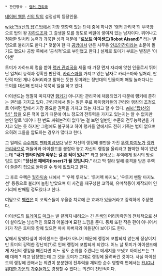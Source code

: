  * 관련항목 : [[랭커 관리국]] 

[[네이버 웹툰]] [[신의 탑]]의 설정상의 등장인물.

[[wiki:"탑(신의 탑)" 탑]]에서 가장 영향력 있는 단체 중에 하나인 '랭커 관리국'의 부국장으로 탑의 왕 [[자하드]]조차 그 출생을 모를 정도로 베일에 쌓여져 있는 남자이다. 뛰어나고 정확한 일처리 능력과 과묵한 성격 덕분에 '''"로보트 아이샌드(Robot Aisand)"''' 라는 별명으로 불리기도 한다.[* 덧붙여 한 때 [[공방]]에서 만든 사무용 [[인조인간]]이라는 소문이 돌기도 했으나 공방 쪽에서 '공식적'으로 부인했고 한다.] 실제로 토미가 부르는 별칭은 '아이샌'

토미가 자하드의 명을 받아 [[랭커 관리국]]을 세울 때 가장 먼저 자리에 앉힌 인물로서 뛰어난 일처리 능력과 정확한 판단력, [[카리스마]]를 가지고 있는 남자로 카리스마와 일처리, 판단력 따윈 개나 줘버리라고 말하는 듯한 토미와는 정반대의 인물이며 매일 놀러다니는 토미를 대신해 언제나 묵묵히 일을 하고 있다.

아이샌드는 엄밀히 따지자면 [[랭커]]가 아니지만 관리국에 채용되었기 때문에 랭커에 준하는 권리를 가지고 있다. 관리국에서 맡는 일은 주로 하이랭커들의 관리와 랭킹의 조정으로 어쩌면 탑에서 가장 중요한 권력을 가지고 있는 자라고 할 수 있다. [[wiki:"탑(신의 탑)" 탑]]을 오른 적이 없기 때문에 어느 정도의 전투력을 가지고 있는지는 알 수 없지만 본인 말로 '태어나 한 번도 싸워본적이 없다'는 걸 보면 일반인 수준의 전투능력만을 가지고 있는 듯 하지만 그럼에도 불구하고 하이 랭커들 앞에서도 전혀 기죽는 법이 없으며 오히려 그들을 압도하는 경우가 많다고 한다.

그 일례로 [[수수께끼]] [[펜타미넘]]보다 낮은 자신의 랭킹에 불만을 가진 [[우렉 마지노]]가  [[랭커 관리국]]으로 쳐들어와 아이샌드를 붙잡아 놓고 자신의 랭킹을 올리라고 협박한 적이 있었는데 '''"내가 팬타미넘과 싸우는 걸 본 적이 있냐?"''' 라고 물어보는 우렉에게 잠시의 망설임도 없이 '''"당신은 패배자(loser)가 될 것입니다."''' 라고 딱 잘라 말해 충격을 받은 우렉이 쓸쓸히 집으로 돌아갈 수 밖에 없었다고 한다.

그 후로 우렉은 [[월하익송]] 내에서 ''''우렉 루저노'. '루저렉 마지노', '우루저 멘탈 마지노선' 등등으로 불리며 놀림 받았으며 이 사건을 재구성한 코믹북, 유머책등이 제작되어 인기리에 판매될 정도였다고 한다.

여담으로 [[백련]]은 이 코믹스들이 우울증 치료에 큰 효과가 있을거라고 강력하게 주장했다.

아이샌드의 [[트레이드 마크]]는 발 끝까지 내려오는 긴 [[은색]]의 머리카락인데 전체적으로 선이 살아있는 남성적인 외모와 어울리며 묘한 느낌을 준다. 풍채 또한 작은 편이 아니어서 키가 작은 토미와 함께 있으면 마치 아버지와 아들같아 보이기도 한다.

앞에서 말했다싶이 아이샌드는 랭커가 아니기 때문에 랭킹에 포함되지 않는게 정상이지만 토미의 강력한 장난끼(?)로 인해 랭킹에 포함되게 되었다. 어느 날 토미가 아이샌드에게 자신의 랭킹을 매긴다면 어느 정도 순위를 주겠냐는 메세지를 보냈고 아이샌드는 그에 대해 ? 라고 답장했는데 그 것을 토미가 그대로 랭킹에 올려버린 것이다. 사실 아이샌드의 랭킹에 관해서는 의견이 분분한데 전투력을 제외한 순수 영향력 면에서는 [[FUG]]나 [[위대한 가문]]의 [[가주]]들과도 경쟁할 수 있다는 의견이 전반적이다.
